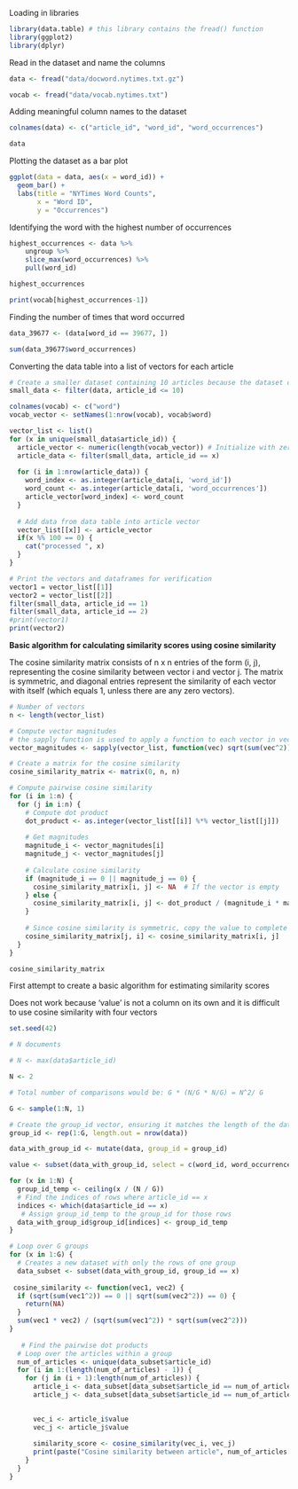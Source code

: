 Loading in libraries

```r
library(data.table) # this library contains the fread() function
library(ggplot2)
library(dplyr)
```

Read in the dataset and name the columns

```r
data <- fread("data/docword.nytimes.txt.gz")

vocab <- fread("data/vocab.nytimes.txt")
```

Adding meaningful column names to the dataset

```r
colnames(data) <- c("article_id", "word_id", "word_occurrences")

data
```

Plotting the dataset as a bar plot

```r
ggplot(data = data, aes(x = word_id)) +
  geom_bar() +
  labs(title = "NYTimes Word Counts",
       x = "Word ID",
       y = "Occurrences")
```

Identifying the word with the highest number of occurrences

```r
highest_occurrences <- data %>%
    ungroup %>%
    slice_max(word_occurrences) %>%
    pull(word_id)

highest_occurrences

print(vocab[highest_occurrences-1])
```

Finding the number of times that word occurred

```r
data_39677 <- (data[word_id == 39677, ])

sum(data_39677$word_occurrences)
```

Converting the data table into a list of vectors for each article

```r
# Create a smaller dataset containing 10 articles because the dataset contains too many articles
small_data <- filter(data, article_id <= 10)

colnames(vocab) <- c("word")
vocab_vector <- setNames(1:nrow(vocab), vocab$word)

vector_list <- list()
for (x in unique(small_data$article_id)) {
  article_vector <- numeric(length(vocab_vector)) # Initialize with zeros
  article_data <- filter(small_data, article_id == x)
  
  for (i in 1:nrow(article_data)) {
    word_index <- as.integer(article_data[i, 'word_id'])
    word_count <- as.integer(article_data[i, 'word_occurrences'])
    article_vector[word_index] <- word_count
  }
  
  # Add data from data table into article vector
  vector_list[[x]] <- article_vector
  if(x %% 100 == 0) {
    cat("processed ", x)
  }
}

# Print the vectors and dataframes for verification
vector1 = vector_list[[1]]
vector2 = vector_list[[2]]
filter(small_data, article_id == 1)
filter(small_data, article_id == 2)
#print(vector1)
print(vector2)
```

**Basic algorithm for calculating similarity scores using cosine similarity**

The cosine similarity matrix consists of n x n entries of the form (i, j), representing the cosine similarity between vector i and vector j. The matrix is symmetric, and diagonal entries represent the similarity of each vector with itself (which equals 1, unless there are any zero vectors).

```r
# Number of vectors
n <- length(vector_list)

# Compute vector magnitudes
# the sapply function is used to apply a function to each vector in vector_list
vector_magnitudes <- sapply(vector_list, function(vec) sqrt(sum(vec^2)))

# Create a matrix for the cosine similarity
cosine_similarity_matrix <- matrix(0, n, n)

# Compute pairwise cosine similarity
for (i in 1:n) {
  for (j in i:n) {
    # Compute dot product
    dot_product <- as.integer(vector_list[[i]] %*% vector_list[[j]])
    
    # Get magnitudes
    magnitude_i <- vector_magnitudes[i]
    magnitude_j <- vector_magnitudes[j]
    
    # Calculate cosine similarity
    if (magnitude_i == 0 || magnitude_j == 0) {
      cosine_similarity_matrix[i, j] <- NA  # If the vector is empty
    } else {
      cosine_similarity_matrix[i, j] <- dot_product / (magnitude_i * magnitude_j)
    }
    
    # Since cosine similarity is symmetric, copy the value to complete the rest of the matrix
    cosine_similarity_matrix[j, i] <- cosine_similarity_matrix[i, j]
  }
}

cosine_similarity_matrix
```

First attempt to create a basic algorithm for estimating similarity scores

Does not work because 'value' is not a column on its own and it is difficult to use cosine similarity with four vectors

```r
set.seed(42)

# N documents

# N <- max(data$article_id)

N <- 2

# Total number of comparisons would be: G * (N/G * N/G) = N^2/ G

G <- sample(1:N, 1)

# Create the group_id vector, ensuring it matches the length of the dataset
group_id <- rep(1:G, length.out = nrow(data))

data_with_group_id <- mutate(data, group_id = group_id)

value <- subset(data_with_group_id, select = c(word_id, word_occurrences))

for (x in 1:N) {
  group_id_temp <- ceiling(x / (N / G))
  # Find the indices of rows where article_id == x
  indices <- which(data$article_id == x)
   # Assign group_id_temp to the group_id for those rows
  data_with_group_id$group_id[indices] <- group_id_temp
}

# Loop over G groups
for (x in 1:G) {
  # Creates a new dataset with only the rows of one group
  data_subset <- subset(data_with_group_id, group_id == x)
  
 cosine_similarity <- function(vec1, vec2) {
  if (sqrt(sum(vec1^2)) == 0 || sqrt(sum(vec2^2)) == 0) {
    return(NA)
  }
  sum(vec1 * vec2) / (sqrt(sum(vec1^2)) * sqrt(sum(vec2^2)))
}
  
   # Find the pairwise dot products
  # Loop over the articles within a group
  num_of_articles <- unique(data_subset$article_id)
  for (i in 1:(length(num_of_articles) - 1)) {
    for (j in (i + 1):length(num_of_articles)) {
      article_i <- data_subset[data_subset$article_id == num_of_articles[i], ]
      article_j <- data_subset[data_subset$article_id == num_of_articles[j], ]
      

      vec_i <- article_i$value
      vec_j <- article_j$value
      
      similarity_score <- cosine_similarity(vec_i, vec_j)
      print(paste("Cosine similarity between article", num_of_articles[i], "and article", num_of_articles[j], "in group", x, ":", similarity_score))
    }
  }
}
```
